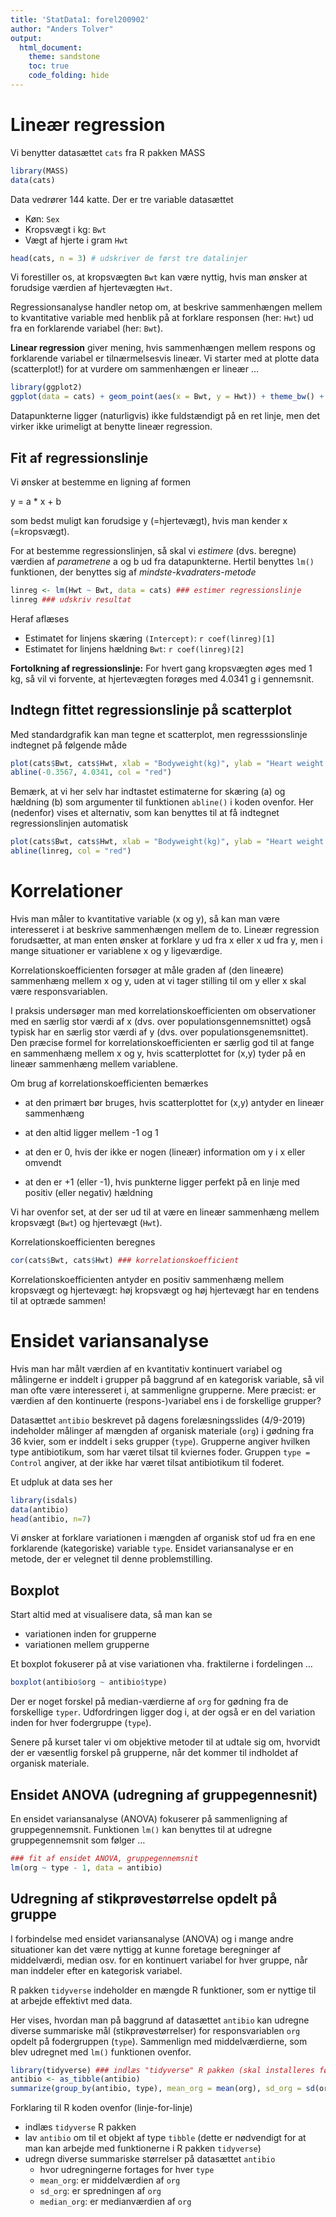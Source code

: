 ```yaml
---
title: 'StatData1: forel200902'
author: "Anders Tolver"
output:   
  html_document:
    theme: sandstone
    toc: true
    code_folding: hide
---
```


# Lineær regression

Vi benytter datasættet `cats` fra R pakken MASS

```r
library(MASS)
data(cats)
```

Data vedrører 144 katte. Der er tre variable datasættet

* Køn: `Sex`
* Kropsvægt i kg: `Bwt`
* Vægt af hjerte i gram `Hwt`

```r
head(cats, n = 3) # udskriver de først tre datalinjer
```

Vi forestiller os, at kropsvægten `Bwt` kan være nyttig, hvis man ønsker at forudsige værdien af hjertevægten `Hwt`.

Regressionsanalyse handler netop om, at beskrive sammenhængen mellem to kvantitative variable med henblik på at forklare responsen (her: `Hwt`) ud fra en forklarende variabel (her: `Bwt`).

**Linear regression** giver mening, hvis sammenhængen mellem respons og forklarende variabel er tilnærmelsesvis lineær. Vi starter med at plotte data (scatterplot!) for at vurdere om sammenhængen er lineær ...

```r
library(ggplot2)
ggplot(data = cats) + geom_point(aes(x = Bwt, y = Hwt)) + theme_bw() + labs(x = "Body weight (kg)", y = "Heart weight (g)")
```

Datapunkterne ligger (naturligvis) ikke fuldstændigt på en ret linje, men det virker ikke urimeligt at benytte lineær regression.

## Fit af regressionslinje

Vi ønsker at bestemme en ligning af formen 

y = a * x + b

som bedst muligt kan forudsige y (=hjertevægt), hvis man kender x (=kropsvægt).

For at bestemme regressionslinjen, så skal vi *estimere* (dvs. beregne) værdien af *parametrene* a og b ud fra datapunkterne. Hertil benyttes `lm()` funktionen, der benyttes sig af *mindste-kvadraters-metode*

```r
linreg <- lm(Hwt ~ Bwt, data = cats) ### estimer regressionslinje
linreg ### udskriv resultat
```

Heraf aflæses

* Estimatet for linjens skæring `(Intercept)`: `r coef(linreg)[1]`
* Estimatet for linjens hældning `Bwt`: `r coef(linreg)[2]`

**Fortolkning af regressionslinje:** 
For hvert gang kropsvægten øges med 1 kg, så vil vi forvente, at hjertevægten forøges med 4.0341 g i gennemsnit.

## Indtegn fittet regressionslinje på scatterplot

Med standardgrafik kan man tegne et scatterplot, men regresssionslinje indtegnet på følgende måde

```r
plot(cats$Bwt, cats$Hwt, xlab = "Bodyweight(kg)", ylab = "Heart weight (g)", main = "Cats data")
abline(-0.3567, 4.0341, col = "red")
```

Bemærk, at vi her selv har indtastet estimaterne for skæring (a) og hældning (b) som argumenter til funktionen `abline()` i koden ovenfor. Her (nedenfor) vises et alternativ, som kan benyttes til at få indtegnet regressionslinjen automatisk

```r
plot(cats$Bwt, cats$Hwt, xlab = "Bodyweight(kg)", ylab = "Heart weight (g)", main = "Cats data")
abline(linreg, col = "red")
```


# Korrelationer

Hvis man måler to kvantitative variable (x og y), så kan man være interesseret i at beskrive sammenhængen mellem de to. Lineær regression forudsætter, at man enten ønsker at forklare y ud fra x eller x ud fra y, men i mange situationer er variablene x og y ligeværdige. 

Korrelationskoefficienten forsøger at måle graden af (den lineære) sammenhæng mellem x og y, uden at vi tager stilling til om y eller x skal være responsvariablen. 

I praksis undersøger man med korrelationskoefficienten om observationer med en særlig stor værdi af x (dvs. over populationsgennemsnittet) også typisk har en særlig stor værdi af y (dvs. over populationsgenemsnittet). Den præcise formel for korrelationskoefficienten er særlig god til at fange en sammenhæng mellem x og y, hvis scatterplottet for (x,y) tyder på en lineær sammenhæng mellem variablene. 

Om brug af korrelationskoefficienten bemærkes

* at den primært bør bruges, hvis scatterplottet for (x,y) antyder en lineær sammenhæng

* at den altid ligger mellem -1 og 1
* at den er 0, hvis der ikke er nogen (lineær) information om y i x eller omvendt
* at den er +1 (eller -1), hvis punkterne ligger perfekt på en linje med positiv (eller negativ) hældning

Vi har ovenfor set, at der ser ud til at være en lineær sammenhæng mellem kropsvægt (`Bwt`) og hjertevægt (`Hwt`).

Korrelationskoefficienten beregnes
```r
cor(cats$Bwt, cats$Hwt) ### korrelationskoefficient
```

Korrelationskoefficienten antyder en positiv sammenhæng mellem kropsvægt og hjertevægt: høj kropsvægt og høj hjertevægt har en tendens til at optræde sammen!

# Ensidet variansanalyse

Hvis man har målt værdien af en kvantitativ kontinuert variabel og målingerne er inddelt i grupper på baggrund af en kategorisk variable, så vil man ofte være interesseret i, at sammenligne grupperne. Mere præcist: er værdien af den kontinuerte (respons-)variabel ens i de forskellige grupper?

Datasættet `antibio` beskrevet på dagens forelæsningsslides (4/9-2019) indeholder målinger af mængden af organisk materiale (`org`) i gødning fra 36 kvier, som er inddelt i seks grupper (`type`). Grupperne angiver hvilken type antibiotikum, som har været tilsat til kviernes foder. Gruppen `type = Control` angiver, at der ikke har været tilsat antibiotikum til foderet.

Et udpluk at data ses her

```r
library(isdals)
data(antibio)
head(antibio, n=7)
```

Vi ønsker at forklare variationen i mængden af organisk stof ud fra en ene forklarende (kategoriske) variable `type`. Ensidet variansanalyse er en metode, der er velegnet til denne problemstilling.

## Boxplot

Start altid med at visualisere data, så man kan se

* variationen inden for grupperne
* variationen mellem grupperne

Et boxplot fokuserer på at vise variationen vha. fraktilerne i fordelingen ...
```r
boxplot(antibio$org ~ antibio$type)
```

Der er noget forskel på median-værdierne af `org` for gødning fra de forskellige `typer`. Udfordringen ligger dog i, at der også er en del variation inden for hver fodergruppe (`type`). 

Senere på kurset taler vi om objektive metoder til at udtale sig om, hvorvidt der er væsentlig forskel på grupperne, når det kommer til indholdet af organisk materiale.

## Ensidet ANOVA (udregning af gruppegennesnit)

En ensidet variansanalyse (ANOVA) fokuserer på sammenligning af gruppegennemsnit. Funktionen `lm()` kan benyttes til at udregne gruppegennemsnit som følger ...

```r
### fit af ensidet ANOVA, gruppegennemsnit
lm(org ~ type - 1, data = antibio)
```

## Udregning af stikprøvestørrelse opdelt på gruppe

I forbindelse med ensidet variansanalyse (ANOVA) og i mange andre situationer kan det være nyttigg at kunne foretage beregninger af middelværdi, median osv. for en kontinuert variabel for hver gruppe, når man inddeler efter en kategorisk variabel. 

R pakken `tidyverse` indeholder en mængde R funktioner, som er nyttige til at arbejde effektivt med data. 

Her vises, hvordan man på baggrund af datasættet `antibio` kan udregne diverse summariske mål (stikprøvestørrelser) for responsvariablen `org` opdelt på fodergruppen (`type`). Sammenlign med middelværdierne, som blev udregnet med `lm()` funktionen ovenfor. 

```r
library(tidyverse) ### indlæs "tidyverse" R pakken (skal installeres først!)
antibio <- as_tibble(antibio)
summarize(group_by(antibio, type), mean_org = mean(org), sd_org = sd(org), median_org = median(org))
```

Forklaring til R koden ovenfor (linje-for-linje)

* indlæs `tidyverse` R pakken
* lav `antibio` om til et objekt af type `tibble` (dette er nødvendigt for at man kan arbejde med funktionerne i R pakken `tidyverse`)
* udregn diverse summariske størrelser på datasættet `antibio`
    - hvor udregningerne fortages for hver `type`
    - `mean_org`: er middelværdien af `org` 
    - `sd_org`: er spredningen af `org` 
    - `median_org`: er medianværdien af `org` 